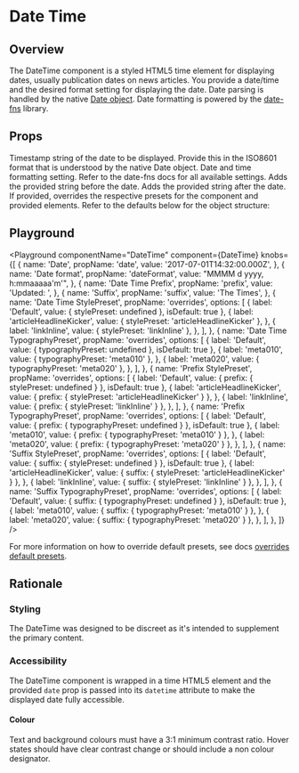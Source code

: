 


# Date Time

## Overview

The DateTime component is a styled HTML5 time element for displaying dates, usually publication dates on news articles. You provide a date/time and the desired format setting for displaying the date.
Date parsing is handled by the native [Date object](https://developer.mozilla.org/en-US/docs/Web/JavaScript/Reference/Global_Objects/Date).
Date formatting is powered by the [date-fns](https://date-fns.org/v2.6.0/docs/format) library.

## Props

<LegacyBlock marginTop="sizing040">
  <Prop name="date" type="string | number" required>
    Timestamp string of the date to be displayed. Provide this in the ISO8601 format that is understood by the native <Link href="https://developer.mozilla.org/en-US/docs/Web/JavaScript/Reference/Global_Objects/Date">Date object</Link>.
  </Prop>
  <Prop name="dateFormat" type="string">
    Date and time formatting setting. Refer to the <Link href="https://date-fns.org/v2.6.0/docs/format">date-fns docs</Link> for all available settings.
  </Prop>
  <Prop name="prefix" type="string">
    Adds the provided string before the date.
  </Prop>
  <Prop name="suffix" type="string">
    Adds the provided string after the date.
  </Prop>
  <Prop name="overrides" type="object">
    If provided, overrides the respective presets for the component and provided elements.
    Refer to the defaults below for the object structure:
    <CodeFromDefaultPresets componentName="dateTime" />
  </Prop>
</LegacyBlock>

## Playground

<Playground
  componentName="DateTime"
  component={DateTime}
  knobs={[
    {
      name: 'Date',
      propName: 'date',
      value: '2017-07-01T14:32:00.000Z',
    },
    {
      name: 'Date format',
      propName: 'dateFormat',
      value: "MMMM d yyyy, h:mmaaaaa'm'",
    },
    {
      name: 'Date Time Prefix',
      propName: 'prefix',
      value: 'Updated: ',
    },
    {
      name: 'Suffix',
      propName: 'suffix',
      value: 'The Times',
    },
    {
      name: 'Date Time StylePreset',
      propName: 'overrides',
      options: [
        {
          label: 'Default',
          value: {
            stylePreset: undefined
          },
          isDefault: true
        },
        {
          label: 'articleHeadlineKicker',
          value: {
            stylePreset: 'articleHeadlineKicker'
          },
        },
        {
          label: 'linkInline',
          value: {
            stylePreset: 'linkInline'
          },
        },
      ],
    },
    {
      name: 'Date Time TypographyPreset',
      propName: 'overrides',
      options: [
        {
          label: 'Default',
          value: {
            typographyPreset: undefined
          },
          isDefault: true
        },
        {
          label: 'meta010',
          value: {
            typographyPreset: 'meta010'
          },
        },
        {
          label: 'meta020',
          value: {
            typographyPreset: 'meta020'
          },
        },
      ],
    },
    {
      name: 'Prefix StylePreset',
      propName: 'overrides',
      options: [
        {
          label: 'Default',
          value: {
            prefix: {
              stylePreset: undefined
            }
          },
          isDefault: true
        },
        {
          label: 'articleHeadlineKicker',
          value: {
            prefix: {
              stylePreset: 'articleHeadlineKicker'
            }
          },
        },
        {
          label: 'linkInline',
          value: {
            prefix: {
              stylePreset: 'linkInline'
            }
          },
        },
      ],
    },
    {
      name: 'Prefix TypographyPreset',
      propName: 'overrides',
      options: [
        {
          label: 'Default',
          value: {
            prefix: {
              typographyPreset: undefined
            }
          },
          isDefault: true
        },
        {
          label: 'meta010',
          value: {
            prefix: {
              typographyPreset: 'meta010'
            }
          },
        },
        {
          label: 'meta020',
          value: {
            prefix: {
              typographyPreset: 'meta020'
            }
          },
        },
      ],
    },
    {
        name: 'Suffix StylePreset',
        propName: 'overrides',
        options: [
        {
          label: 'Default',
          value: {
            suffix: {
              stylePreset: undefined
            }
          },
          isDefault: true
        },
        {
          label: 'articleHeadlineKicker',
          value: {
            suffix: {
              stylePreset: 'articleHeadlineKicker'
            }
          },
        },
        {
          label: 'linkInline',
          value: {
            suffix: {
              stylePreset: 'linkInline'
            }
          },
        },
      ],
    },
    {
      name: 'Suffix TypographyPreset',
      propName: 'overrides',
      options: [
        {
          label: 'Default',
          value: {
            suffix: {
              typographyPreset: undefined
            }
          },
          isDefault: true
        },
        {
          label: 'meta010',
          value: {
            suffix: {
              typographyPreset: 'meta010'
            }
          },
        },
        {
          label: 'meta020',
          value: {
            suffix: {
              typographyPreset: 'meta020'
            }
          },
        },
      ],
    },
  ]}
/>

For more information on how to override default presets, see docs [overrides default presets](/theming/default-presets/override-individual-components).

## Rationale

### Styling

The DateTime was designed to be discreet as it's intended to supplement the primary content.

### Accessibility

The DateTime component is wrapped in a time HTML5 element and the provided `date` prop is passed into its `datetime` attribute to make the displayed date fully accessible.

#### Colour

Text and background colours must have a 3:1 minimum contrast ratio.
Hover states should have clear contrast change or should include a non colour designator.
